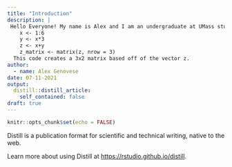 ```yaml
---
title: "Introduction"
description: |
 Hello Everyone! My name is Alex and I am an undergraduate at UMass studying Political Science. I am taking this course to learn R so that I can earn my Letter of Specialization in Data Analytics! Here is some R Code:
    x <- 1:6
    y <- x*3
    z <- x+y
    z_matrix <- matrix(z, nrow = 3)
  This code creates a 3x2 matrix based off of the vector z.
author:
  - name: Alex Genovese
date: 07-11-2021
output:
  distill::distill_article:
    self_contained: false
draft: true
---
```



```r
knitr::opts_chunk$set(echo = FALSE)
```

Distill is a publication format for scientific and technical writing, native to the web.

Learn more about using Distill at <https://rstudio.github.io/distill>.


